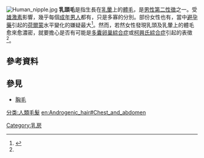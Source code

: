 {{Refimprove|time=2016-05-25T03:00:54+00:00}}
[[File:Human_nipple.jpg|thumb]]
'''乳頭毛'''是指生長在[[乳暈|乳暈]]上的[[體毛|體毛]]，是[[男性|男性]][[第二性徵|第二性徵]]之一。受[[雄激素|雄激素]]影響，幾乎每個[[成年|成年]][[男人|男人]]都有，只是多寡的分別。部份女性也有，當中[[避孕藥|避孕藥]]引起的[[荷爾蒙|荷爾蒙]]水平變化的嫌疑最大<ref name=medguidance>{{cite web |url=http://www.medguidance.com/thread/Hair-on-Nipple-Women.html |title=Is It Normal to Have Hair Growth on Women's Nipples? |language=en |access-date=2014-07-16 |archive-url=https://web.archive.org/web/20190821101816/http://www.medguidance.com/thread/Hair-on-Nipple-Women.html |archive-date=2019-08-21 |dead-url=yes }}</ref>。然而，若然女性發現乳頭及乳暈上的體毛愈來愈濃密，就要擔心是否有可能是[[多囊卵巢綜合症|多囊卵巢綜合症]]或[[柯興氏綜合症|柯興氏綜合症]]引起的表徵<ref name=medguidance />。

==參考資料==
{{reflist}}

==參見==
* [[胸毛|胸毛]]

{{人類體毛}}
{{Med-stub}}

[[分类:人類毛髮|分类:人類毛髮]]
[[Category:乳房|Category:乳房]]
[[en:Androgenic_hair#Chest_and_abdomen|en:Androgenic_hair#Chest_and_abdomen]]